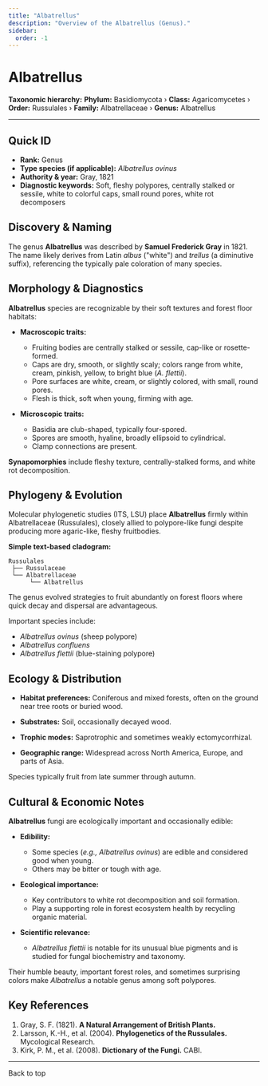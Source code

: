 ```yaml
---
title: "Albatrellus"
description: "Overview of the Albatrellus (Genus)."
sidebar:
  order: -1
---
```



# Albatrellus <Badge variant="note" text="Genus" />

**Taxonomic hierarchy:** **Phylum:** Basidiomycota › **Class:** Agaricomycetes › **Order:** Russulales › **Family:** Albatrellaceae › **Genus:** Albatrellus

---

## Quick ID
* **Rank:** Genus  
* **Type species (if applicable):** _Albatrellus ovinus_  
* **Authority & year:** Gray, 1821  
* **Diagnostic keywords:** Soft, fleshy polypores, centrally stalked or sessile, white to colorful caps, small round pores, white rot decomposers  

## Discovery & Naming
The genus **Albatrellus** was described by **Samuel Frederick Gray** in 1821. The name likely derives from Latin _albus_ ("white") and _trellus_ (a diminutive suffix), referencing the typically pale coloration of many species.

## Morphology & Diagnostics
**Albatrellus** species are recognizable by their soft textures and forest floor habitats:

- **Macroscopic traits:**
  - Fruiting bodies are centrally stalked or sessile, cap-like or rosette-formed.
  - Caps are dry, smooth, or slightly scaly; colors range from white, cream, pinkish, yellow, to bright blue (_A. flettii_).
  - Pore surfaces are white, cream, or slightly colored, with small, round pores.
  - Flesh is thick, soft when young, firming with age.

- **Microscopic traits:**
  - Basidia are club-shaped, typically four-spored.
  - Spores are smooth, hyaline, broadly ellipsoid to cylindrical.
  - Clamp connections are present.

**Synapomorphies** include fleshy texture, centrally-stalked forms, and white rot decomposition.

## Phylogeny & Evolution
Molecular phylogenetic studies (ITS, LSU) place **Albatrellus** firmly within Albatrellaceae (Russulales), closely allied to polypore-like fungi despite producing more agaric-like, fleshy fruitbodies.

**Simple text-based cladogram:**
```
Russulales
 ├── Russulaceae
 └── Albatrellaceae
      └── Albatrellus
```
The genus evolved strategies to fruit abundantly on forest floors where quick decay and dispersal are advantageous.

Important species include:

- _Albatrellus ovinus_ (sheep polypore)
- _Albatrellus confluens_
- _Albatrellus flettii_ (blue-staining polypore)

## Ecology & Distribution
- **Habitat preferences:** Coniferous and mixed forests, often on the ground near tree roots or buried wood.
- **Substrates:** Soil, occasionally decayed wood.
- **Trophic modes:** Saprotrophic and sometimes weakly ectomycorrhizal.

- **Geographic range:** Widespread across North America, Europe, and parts of Asia.

Species typically fruit from late summer through autumn.

## Cultural & Economic Notes
**Albatrellus** fungi are ecologically important and occasionally edible:

- **Edibility:**
  - Some species (_e.g., Albatrellus ovinus_) are edible and considered good when young.
  - Others may be bitter or tough with age.

- **Ecological importance:**
  - Key contributors to white rot decomposition and soil formation.
  - Play a supporting role in forest ecosystem health by recycling organic material.

- **Scientific relevance:**
  - _Albatrellus flettii_ is notable for its unusual blue pigments and is studied for fungal biochemistry and taxonomy.

Their humble beauty, important forest roles, and sometimes surprising colors make _Albatrellus_ a notable genus among soft polypores.

## Key References
1. Gray, S. F. (1821). **A Natural Arrangement of British Plants.**  
2. Larsson, K.-H., et al. (2004). **Phylogenetics of the Russulales.** Mycological Research.  
3. Kirk, P. M., et al. (2008). **Dictionary of the Fungi.** CABI.

---

<LinkButton href="#top" variant="minimal" icon="arrow-up">
  Back to top
</LinkButton>
